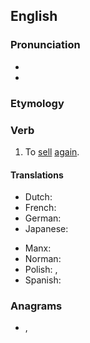 ==English==

===Pronunciation===
* {{IPA|/ɹiːˈsɛl/|lang=en}}
* {{rhymes|ɛl|lang=en}}

===Etymology===
{{prefix|en|re|sell}}

===Verb===
{{en-verb|resells|reselling|resold|resold}}

# To [[sell]] [[again]].

====Translations====
{{trans-top|To sell again}}
* Dutch: {{t|nl|dooverkopen}}
* French: {{t+|fr|revendre}}
* German: {{t|de|wiederverkaufen}}
* Japanese: {{t+|ja|転売|alt=転売する|tr=てんばいする, tembai-suru|sc=Jpan}}
{{trans-mid}}
* Manx: {{t|gv|aachreck}}
* Norman: {{t|nrf|r'vendre}}
* Polish: {{t|pl|odsprzedać|pf}}, {{t|pl|odsprzedawać|impf}}
* Spanish: {{t+|es|revender}}
{{trans-bottom}}

===Anagrams===
* {{l|en|seller}}, {{l|en|Seller}}
